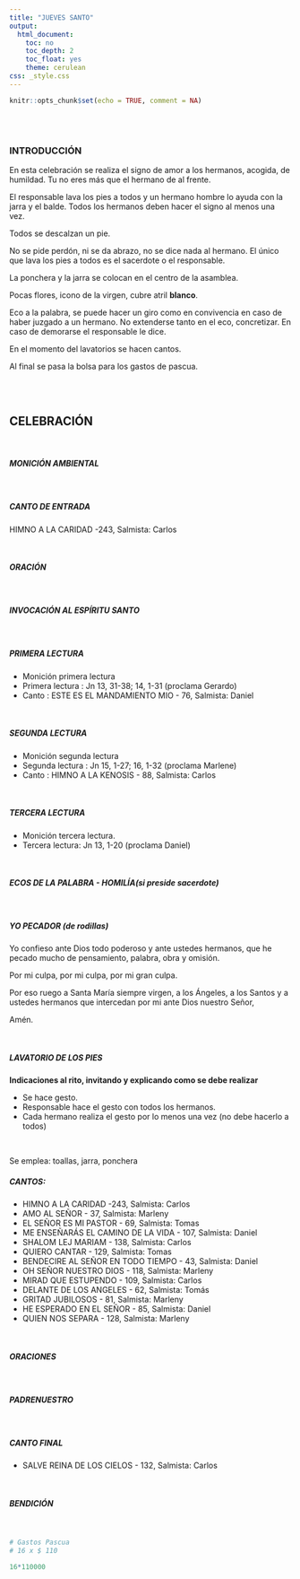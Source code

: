 ```yaml
---
title: "JUEVES SANTO"
output:
  html_document:
    toc: no
    toc_depth: 2
    toc_float: yes
    theme: cerulean
css: _style.css
---
```



```r
knitr::opts_chunk$set(echo = TRUE, comment = NA)
```

</br></br>

### INTRODUCCIÓN

En esta celebración se realiza el signo de amor a los hermanos, acogida, de humildad. Tu no eres más que el hermano de al frente. 

El responsable lava los pies a todos y un hermano hombre lo ayuda con la jarra y el balde. Todos los hermanos deben hacer el signo al menos una vez.

Todos se descalzan un pie.

No se pide perdón, ni se da abrazo, no se dice nada al hermano.
El único que lava los pies a todos es el sacerdote o el responsable.

La ponchera y la jarra se colocan en el centro de la asamblea. 

Pocas flores, icono de la virgen, cubre atril **blanco**.

Eco a la palabra, se puede hacer un giro como en convivencia en caso de haber juzgado a un hermano. No extenderse tanto en el eco, concretizar. En caso de demorarse el responsable le dice.

En el momento del lavatorios se hacen cantos.

Al final se pasa la bolsa para los gastos de pascua.


</br></br>

## CELEBRACIÓN

</br>

##### MONICIÓN AMBIENTAL

</br>

##### CANTO DE ENTRADA
HIMNO A LA CARIDAD  -243, Salmista: Carlos

</br>

##### ORACIÓN

</br>

##### INVOCACIÓN AL ESPÍRITU SANTO 

</br>

##### PRIMERA LECTURA

* Monición primera lectura
* Primera lectura : Jn 13, 31-38; 14, 1-31 (proclama Gerardo)
* Canto : ESTE ES EL MANDAMIENTO MIO - 76, Salmista: Daniel

</br>

##### SEGUNDA LECTURA

* Monición segunda lectura 
* Segunda lectura : Jn 15, 1-27; 16, 1-32 (proclama Marlene)
* Canto : HIMNO A LA KENOSIS - 88, Salmista: Carlos


</br>

##### TERCERA LECTURA

* Monición tercera lectura. 
* Tercera lectura: Jn 13, 1-20 (proclama Daniel)

</br>

##### ECOS DE LA PALABRA - HOMILÍA(si preside sacerdote)

</br>

##### YO PECADOR (de rodillas)


Yo confieso ante Dios todo poderoso y ante ustedes hermanos, que he pecado mucho de pensamiento, palabra, obra y omisión.

Por mi culpa, por mi culpa, por mi gran culpa.

Por eso ruego a Santa María siempre virgen, a los Ángeles, a los Santos y a ustedes hermanos 
que intercedan por mi ante Dios nuestro Señor,

Amén.

</br>

##### LAVATORIO DE LOS PIES 

**Indicaciones al rito, invitando y explicando como se debe realizar**

* Se hace gesto. 
* Responsable hace el gesto con todos los hermanos. 
* Cada hermano realiza el gesto por lo menos una vez (no debe hacerlo a todos)

</br>

Se emplea:  toallas,  jarra,  ponchera

##### CANTOS: 

* HIMNO A LA CARIDAD  -243, Salmista: Carlos
* AMO AL SEÑOR - 37, Salmista: Marleny
* EL SEÑOR ES MI PASTOR - 69, Salmista: Tomas
* ME ENSEÑARÁS EL CAMINO DE LA VIDA - 107, Salmista: Daniel
* SHALOM LEJ MARIAM - 138, Salmista: Carlos
* QUIERO CANTAR - 129, Salmista: Tomas
* BENDECIRE AL SEÑOR EN TODO TIEMPO - 43, Salmista: Daniel 
* OH SEÑOR NUESTRO DIOS - 118, Salmista: Marleny
* MIRAD QUE ESTUPENDO - 109, Salmista: Carlos
* DELANTE DE LOS ANGELES - 62, Salmista: Tomás
* GRITAD JUBILOSOS - 81, Salmista: Marleny
* HE ESPERADO EN EL SEÑOR - 85, Salmista: Daniel 
* QUIEN NOS SEPARA - 128, Salmista: Marleny 

</br>

##### ORACIONES

</br>

##### PADRENUESTRO

</br>

##### CANTO FINAL 
* SALVE REINA DE LOS CIELOS - 132, Salmista: Carlos 

</br>

##### BENDICIÓN


</br>

```r
# Gastos Pascua
# 16 x $ 110

16*110000
```

</br> </br>


</br>


